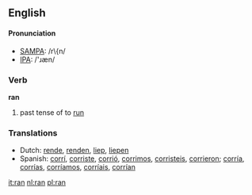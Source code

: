 ==English==

==== Pronunciation ====
*[[w:SAMPA|SAMPA]]: /r\{n/
*[[w:IPA|IPA]]: /'ɹæn/

=== Verb ===
'''ran'''
# past tense of to [[run]]

=== Translations ===
*Dutch: [[rende]], [[renden]], [[liep]], [[liepen]]
*Spanish: [[corrí]], [[corriste]], [[corrió]], [[corrimos]], [[corristeis]], [[corrieron]]; [[corría]], [[corrías]], [[corríamos]], [[corríais]], [[corrían]]

[[it:ran]]
[[nl:ran]]
[[pl:ran]]